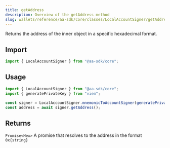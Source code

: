 ```yaml
---
title: getAddress
description: Overview of the getAddress method
slug: wallets/reference/aa-sdk/core/classes/LocalAccountSigner/getAddress
---
```




Returns the address of the inner object in a specific hexadecimal format.

## Import

```ts
import { LocalAccountSigner } from "@aa-sdk/core";
```

## Usage

```ts
import { LocalAccountSigner } from "@aa-sdk/core";
import { generatePrivateKey } from "viem";

const signer = LocalAccountSigner.mnemonicToAccountSigner(generatePrivateKey());
const address = await signer.getAddress();
```

## Returns

`Promise<Hex>`
A promise that resolves to the address in the format `0x{string}`
